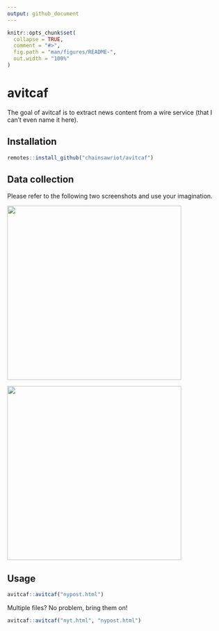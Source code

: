 ```yaml
---
output: github_document
---
```


<!-- README.md is generated from README.Rmd. Please edit that file -->

```r
knitr::opts_chunk$set(
  collapse = TRUE,
  comment = "#>",
  fig.path = "man/figures/README-",
  out.width = "100%"
)
```

# avitcaf

<!-- badges: start -->
<!-- badges: end -->

The goal of avitcaf is to extract news content from a wire service (that I can't even name it here).

## Installation

``` r
remotes::install_github("chainsawriot/avitcaf")
```

## Data collection

Please refer to the following two screenshots and use your imagination.

<img src="man/figures/save1.png" align="center" height="400" />

<img src="man/figures/save2.png" align="center" height="400" />

## Usage

```r
avitcaf::avitcaf("nypost.html")
```

Multiple files? No problem, bring them on!

```r
avitcaf::avitcaf("nyt.html", "nypost.html")
```
